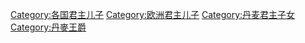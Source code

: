[[Category:各国君主儿子|Category:各国君主儿子]]
[[Category:欧洲君主儿子|Category:欧洲君主儿子]]
[[Category:丹麦君主子女|Category:丹麦君主子女]]
[[Category:丹麥王爵|Category:丹麥王爵]]